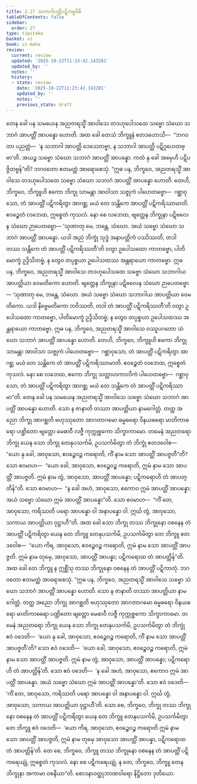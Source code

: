 ```yaml
---
title: 2.27 သဘာဂါပတ္တိပဋိကမ္မဝိဓိ
tableOfContents: false
sidebar:
  order: 27
type: tipitaka
basket: vi
book: vi-maha
review:
  current: review
  updated: '2025-10-22T11:23:42.143281'
  updated_by: ''
  notes: ''
  history:
  - state: review
    date: '2025-10-22T11:23:42.143281'
    updated_by: ''
    notes: ''
    previous_state: draft
---
```



<ReviewStatus review={frontmatter.review} showDetails={true} />

<HypothesisAnnotation frontmatter={frontmatter} />

<DynamicBreadcrumb />

<Division number="171" book="vi-maha" e="ch" v="3" p="170">

<Paragraph number="717" book="vi-maha">
တေန ခေါ ပန သမယေန အညတရသ္မိံ အာဝါသေ တဒဟုပေါသထေ သဗ္ဗော သံဃော သဘာဂံ အာပတ္တိံ အာပန္နော ဟောတိ. အထ ခေါ တေသံ ဘိက္ခူနံ ဧတဒဟောသိ—  “ဘဂဝတာ ပညတ္တံ—  ‘န သဘာဂါ အာပတ္တိ ဒေသေတဗ္ဗာ, န သဘာဂါ အာပတ္တိ ပဋိဂ္ဂဟေတဗ္ဗာ’တိ. အယဉ္စ သဗ္ဗော သံဃော သဘာဂံ အာပတ္တိံ အာပန္နော. ကထံ နု ခေါ အမှေဟိ ပဋိပဇ္ဇိတဗ္ဗန်”တိ? ဘဂဝတော ဧတမတ္ထံ အာရောစေသုံ.
</Paragraph>

<Paragraph number="718" book="vi-maha">
“ဣဓ ပန, ဘိက္ခဝေ, အညတရသ္မိံ အာဝါသေ တဒဟုပေါသထေ သဗ္ဗော သံဃော သဘာဂံ အာပတ္တိံ အာပန္နော ဟောတိ. တေဟိ, ဘိက္ခဝေ, ဘိက္ခူဟိ ဧကော ဘိက္ခု သာမန္တာ အာဝါသာ သဇ္ဇုကံ ပါဟေတဗ္ဗော—  ဂစ္ဆာဝုသော, တံ အာပတ္တိံ ပဋိကရိတွာ အာဂစ္ဆ; မယံ တေ သန္တိကေ အာပတ္တိံ ပဋိကရိဿာမာတိ. ဧဝဉ္စေတံ လဘေထ, ဣစ္စေတံ ကုသလံ. နော စေ လဘေထ, ဗျတ္တေန ဘိက္ခုနာ ပဋိဗလေန သံဃော ဉာပေတဗ္ဗော—
</Paragraph>

<Paragraph number="719" book="vi-maha">
‘သုဏာတု မေ, ဘန္တေ, သံဃော. အယံ သဗ္ဗော သံဃော သဘာဂံ အာပတ္တိံ အာပန္နော. ယဒါ အညံ ဘိက္ခုံ သုဒ္ဓံ အနာပတ္တိကံ ပဿိဿတိ, တဒါ တဿ သန္တိကေ တံ အာပတ္တိံ ပဋိကရိဿတီ’တိ ဝတွာ ဥပေါသထော ကာတဗ္ဗော, ပါတိမောက္ခံ ဥဒ္ဒိသိတဗ္ဗံ, န တွေဝ တပ္ပစ္စယာ ဥပေါသထဿ အန္တရာယော ကာတဗ္ဗော.
</Paragraph>

<Paragraph number="720" book="vi-maha">
ဣဓ ပန, ဘိက္ခဝေ, အညတရသ္မိံ အာဝါသေ တဒဟုပေါသထေ သဗ္ဗော သံဃော သဘာဂါယ အာပတ္တိယာ ဝေမတိကော ဟောတိ. ဗျတ္တေန ဘိက္ခုနာ ပဋိဗလေန သံဃော ဉာပေတဗ္ဗော—
</Paragraph>

<Paragraph number="721" book="vi-maha">
‘သုဏာတု မေ, ဘန္တေ, သံဃော. အယံ သဗ္ဗော သံဃော သဘာဂါယ အာပတ္တိယာ ဝေမတိကော. ယဒါ နိဗ္ဗေမတိကော ဘဝိဿတိ, တဒါ တံ အာပတ္တိံ ပဋိကရိဿတီ’တိ ဝတွာ ဥပေါသထော ကာတဗ္ဗော, ပါတိမောက္ခံ ဥဒ္ဒိသိတဗ္ဗံ; န တွေဝ တပ္ပစ္စယာ ဥပေါသထဿ အန္တရာယော ကာတဗ္ဗော.
</Paragraph>

<Paragraph number="722" book="vi-maha">
ဣဓ ပန, ဘိက္ခဝေ, အညတရသ္မိံ အာဝါသေ ဝဿူပဂတော သံဃော သဘာဂံ အာပတ္တိံ အာပန္နော ဟောတိ. တေဟိ, ဘိက္ခဝေ, ဘိက္ခူဟိ ဧကော ဘိက္ခု သာမန္တာ အာဝါသာ သဇ္ဇုကံ ပါဟေတဗ္ဗော—  ဂစ္ဆာဝုသော, တံ အာပတ္တိံ ပဋိကရိတွာ အာဂစ္ဆ; မယံ တေ သန္တိကေ တံ အာပတ္တိံ ပဋိကရိဿာမာတိ. ဧဝဉ္စေတံ လဘေထ, ဣစ္စေတံ ကုသလံ. နော စေ လဘေထ, ဧကော ဘိက္ခု သတ္တာဟကာလိကံ ပါဟေတဗ္ဗော—  ဂစ္ဆာဝုသော, တံ အာပတ္တိံ ပဋိကရိတွာ အာဂစ္ဆ; မယံ တေ သန္တိကေ တံ အာပတ္တိံ ပဋိကရိဿာမာ”တိ.
</Paragraph>

<Paragraph number="723" book="vi-maha">
တေန ခေါ ပန သမယေန အညတရသ္မိံ အာဝါသေ သဗ္ဗော သံဃော သဘာဂံ အာပတ္တိံ အာပန္နော ဟောတိ. သော န ဇာနာတိ တဿာ အာပတ္တိယာ နာမဂေါတ္တံ. တတ္ထ အညော ဘိက္ခု အာဂစ္ဆတိ ဗဟုဿုတော အာဂတာဂမော ဓမ္မဓရော ဝိနယဓရော မာတိကာဓရော ပဏ္ဍိတော ဗျတ္တော မေဓာဝီ လဇ္ဇီ ကုက္ကုစ္စကော သိက္ခာကာမော. တမေနံ အညတရော ဘိက္ခု ယေန သော ဘိက္ခု တေနုပသင်္ကမိ, ဥပသင်္ကမိတွာ တံ ဘိက္ခုံ ဧတဒဝေါစ—  “ယော နု ခေါ, အာဝုသော, ဧဝဉ္စေဝဉ္စ ကရောတိ, ကိံ နာမ သော အာပတ္တိံ အာပဇ္ဇတီ”တိ? သော ဧဝမာဟ—  “ယော ခေါ, အာဝုသော, ဧဝဉ္စေဝဉ္စ ကရောတိ, ဣမံ နာမ သော အာပတ္တိံ အာပဇ္ဇတိ. ဣမံ နာမ တွံ, အာဝုသော, အာပတ္တိံ အာပန္နော; ပဋိကရောဟိ တံ အာပတ္တိန်”တိ. သော ဧဝမာဟ—  “န ခေါ အဟံ, အာဝုသော, ဧကောဝ ဣမံ အာပတ္တိံ အာပန္နော; အယံ သဗ္ဗော သံဃော ဣမံ အာပတ္တိံ အာပန္နော”တိ. သော ဧဝမာဟ—  “ကိံ တေ, အာဝုသော, ကရိဿတိ ပရော အာပန္နော ဝါ အနာပန္နော ဝါ. ဣင်္ဃ တွံ, အာဝုသော, သကာယ အာပတ္တိယာ ဝုဋ္ဌာဟီ”တိ. အထ ခေါ သော ဘိက္ခု တဿ ဘိက္ခုနော ဝစနေန တံ အာပတ္တိံ ပဋိကရိတွာ ယေန တေ ဘိက္ခူ တေနုပသင်္ကမိ, ဥပသင်္ကမိတွာ တေ ဘိက္ခူ ဧတဒဝေါစ—  “ယော ကိရ, အာဝုသော, ဧဝဉ္စေဝဉ္စ ကရောတိ, ဣမံ နာမ သော အာပတ္တိံ အာပဇ္ဇတိ. ဣမံ နာမ တုမှေ, အာဝုသော, အာပတ္တိံ အာပန္နာ; ပဋိကရောထ တံ အာပတ္တိန်”တိ. အထ ခေါ တေ ဘိက္ခူ န ဣစ္ဆိံသု တဿ ဘိက္ခုနော ဝစနေန တံ အာပတ္တိံ ပဋိကာတုံ. ဘဂဝတော ဧတမတ္ထံ အာရောစေသုံ.
</Paragraph>

<Paragraph number="724" book="vi-maha">
“ဣဓ ပန, ဘိက္ခဝေ, အညတရသ္မိံ အာဝါသေ သဗ္ဗော သံဃော သဘာဂံ အာပတ္တိံ အာပန္နော ဟောတိ. သော န ဇာနာတိ တဿာ အာပတ္တိယာ နာမဂေါတ္တံ. တတ္ထ အညော ဘိက္ခု အာဂစ္ဆတိ ဗဟုဿုတော အာဂတာဂမော ဓမ္မဓရော ဝိနယဓရော မာတိကာဓရော ပဏ္ဍိတော ဗျတ္တော မေဓာဝီ လဇ္ဇီ ကုက္ကုစ္စကော သိက္ခာကာမော. တမေနံ အညတရော ဘိက္ခု ယေန သော ဘိက္ခု တေနုပသင်္ကမိ, ဥပသင်္ကမိတွာ တံ ဘိက္ခုံ ဧဝံ ဝဒေတိ—  ‘ယော နု ခေါ, အာဝုသော, ဧဝဉ္စေဝဉ္စ ကရောတိ, ကိံ နာမ သော အာပတ္တိံ အာပဇ္ဇတီ’တိ? သော ဧဝံ ဝဒေတိ—  ‘ယော ခေါ, အာဝုသော, ဧဝဉ္စေဝဉ္စ ကရောတိ, ဣမံ နာမ သော အာပတ္တိံ အာပဇ္ဇတိ. ဣမံ နာမ တွံ, အာဝုသော, အာပတ္တိံ အာပန္နော; ပဋိကရောဟိ တံ အာပတ္တိန်’တိ. သော ဧဝံ ဝဒေတိ—  ‘န ခေါ အဟံ, အာဝုသော, ဧကောဝ ဣမံ အာပတ္တိံ အာပန္နော. အယံ သဗ္ဗော သံဃော ဣမံ အာပတ္တိံ အာပန္နော’တိ. သော ဧဝံ ဝဒေတိ—  ‘ကိံ တေ, အာဝုသော, ကရိဿတိ ပရော အာပန္နော ဝါ အနာပန္နော ဝါ. ဣင်္ဃ တွံ, အာဝုသော, သကာယ အာပတ္တိယာ ဝုဋ္ဌာဟီ’တိ. သော စေ, ဘိက္ခဝေ, ဘိက္ခု တဿ ဘိက္ခုနော ဝစနေန တံ အာပတ္တိံ ပဋိကရိတွာ ယေန တေ ဘိက္ခူ တေနုပသင်္ကမိ, ဥပသင်္ကမိတွာ တေ ဘိက္ခူ ဧဝံ ဝဒေတိ—  ‘ယော ကိရ, အာဝုသော, ဧဝဉ္စေဝဉ္စ ကရောတိ ဣမံ နာမ သော အာပတ္တိံ အာပဇ္ဇတိ, ဣမံ နာမ တုမှေ အာဝုသော အာပတ္တိံ အာပန္နာ, ပဋိကရောထ တံ အာပတ္တိန်’တိ. တေ စေ, ဘိက္ခဝေ, ဘိက္ခူ တဿ ဘိက္ခုနော ဝစနေန တံ အာပတ္တိံ ပဋိကရေယျုံ, ဣစ္စေတံ ကုသလံ. နော စေ ပဋိကရေယျုံ, န တေ, ဘိက္ခဝေ, ဘိက္ခူ တေန ဘိက္ခုနာ အကာမာ ဝစနီယာ”တိ.

</Paragraph>
</Division>

<Paragraph number="725" type="center" book="vi-maha">
စောဒနာဝတ္ထုဘာဏဝါရော နိဋ္ဌိတော ဒုတိယော.
</Paragraph>
